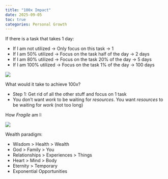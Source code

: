 ```yaml
---
title: "100x Impact"
date: 2025-09-05
toc: true
categories: Personal Growth
---
```

If there is a task that takes 1 day:

- If I am not utilized -> Only focus on this task -> 1
- If I am $50\%$ utilized -> Focus on the task half of the day -> 2 days
- If I am $80\%$ utilized -> Focus on the task $20\%$ of the day -> 5 days
- If I am $100\%$ utilized -> Focus on the task $1\%$ of the day -> 100 days

![](images/100x-curve.png)

What would it take to achieve $100x$?

- Step 1: Get rid of all the other stuff and focus on 1 task
- You don't want _work_ to be waiting for _resources_. You want _resources_ to be waiting for _work_ (not too long)

How _Fragile_ am I:

![](images/fragility-of-systems.png)

Wealth paradigm:

- Wisdom > Health > Wealth
- God > Family > You
- Relationships > Experiences > Things
- Heart > Mind > Body
- Eternity > Temporary
- Exponential Opportunities
